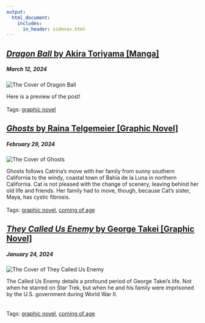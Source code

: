 ```yaml
---
output: 
  html_document:
    includes:
      in_header: sidenav.html
---
```

<div class="main">
<div class="card">
  <a href="dragon_ball.html"> <h2><em> Dragon Ball </em> by Akira Toriyama [Manga] </h2> </a>
    <h5>March 12, 2024</h5>
<div class="box">
 <div class="box child">
  <img class="image" src="./media/cover-dragon_ball.webp" alt="The Cover of Dragon Ball" style="object-position: left;">
  </div>
  <div class="box child">
  <p>
  Here is a preview of the post! 
  <br> <br>
  Tags: <a href="tags-graphic_novel.html">graphic novel</a> 
  </p>
  </div>
</div>
</div>

<div class="card">
  <a href="ghosts.html"> <h2><em> Ghosts </em> by Raina Telgemeier [Graphic Novel] </h2> </a>
    <h5>February 29, 2024</h5>
<div class="box">
 <div class="box child">
  <img class="image" src="./media/cover-ghosts.jpg" alt="The Cover of Ghosts" style="object-position: left;">
  </div>
  <div class="box child">
  <p>
  Ghosts follows Catrina’s move with her family from sunny southern California to the windy, coastal town of Bahía de la Luna in northern California. Cat is not pleased with the change of scenery, leaving behind her old life and friends. Her family had to move, though, because Cat’s sister, Maya, has cystic fibrosis.
  <br> <br>
  Tags: <a href="tags-graphic_novel.html">graphic novel</a>, <a href="tags-coming_of_age.html">coming of age</a> 
  </p>
  </div>
</div>
</div>

<div class="card">
  <a href="they_called_us_enemy.html"> <h2><em> They Called Us Enemy </em> by George Takei [Graphic Novel] </h2> </a>
    <h5>January 24, 2024</h5>
<div class="box">
 <div class="box child">
  <img class="image" src="./media/cover-they_called_us.jpeg" alt="The Cover of They Called Us Enemy" style="object-position: left;">
  </div>
  <div class="box child">
  <p>
  The Called Us Enemy details a profound period of George Takei’s life. Not when he starred on Star Trek, but when he and his family were imprisoned by the U.S. government during World War II.  
  <br> <br>
  Tags: <a href="tags-graphic_novel.html">graphic novel</a>, <a href="tags-coming_of_age.html">coming of age</a> 
  </p>
  </div>
</div>
</div>

</div>
